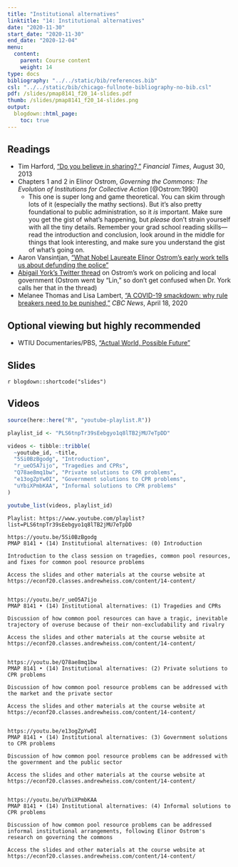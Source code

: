 ```yaml
---
title: "Institutional alternatives"
linktitle: "14: Institutional alternatives"
date: "2020-11-30"
start_date: "2020-11-30"
end_date: "2020-12-04"
menu:
  content:
    parent: Course content
    weight: 14
type: docs
bibliography: "../../static/bib/references.bib"
csl: "../../static/bib/chicago-fullnote-bibliography-no-bib.csl"
pdf: /slides/pmap8141_f20_14-slides.pdf
thumb: /slides/pmap8141_f20_14-slides.png
output:
  blogdown::html_page:
    toc: true
---
```


## Readings

- <i class="fas fa-external-link-square-alt"></i> Tim Harford, ["Do you believe in sharing?,"](https://www.ft.com/content/afc5377e-1026-11e3-a258-00144feabdc0) *Financial Times*, August 30, 2013
- <i class="far fa-file-pdf"></i> Chapters 1 and 2 in Elinor Ostrom, *Governing the Commons: The Evolution of Institutions for Collective Action* [@Ostrom:1990]
    - This one is super long and game theoretical. You can skim through lots of it (especially the mathy sections). But it's also pretty foundational to public administration, so it *is* important. Make sure you get the gist of what's happening, but *please* don't strain yourself with all the tiny details. Remember your grad school reading skills—read the introduction and conclusion, look around in the middle for things that look interesting, and make sure you understand the gist of what's going on.
- <i class="fas fa-external-link-square-alt"></i> Aaron Vansintjan, ["What Nobel Laureate Elinor Ostrom's early work tells us about defunding the police"](https://www.shareable.net/what-one-nobel-prize-winning-economist-can-tell-us-about-defunding-and-abolishing-the-police/)
- <i class="fab fa-twitter-square"></i> [Abigail York's Twitter thread](https://twitter.com/profabigailyork/status/1271136502399954947?s=21) on Ostrom's work on policing and local government (Ostrom went by "Lin," so don't get confused when Dr. York calls her that in the thread)
- <i class="fas fa-external-link-square-alt"></i> Melanee Thomas and Lisa Lambert, ["A COVID-19 smackdown: why rule breakers need to be punished,"](https://www.cbc.ca/news/canada/calgary/covid-19-rule-breakers-elinor-ostrom-1.5536099) *CBC News*, April 18, 2020

## Optional viewing but highly recommended

- <i class="fas fa-tv"></i> WTIU Documentaries/PBS, ["Actual World, Possible Future"](https://www.pbs.org/video/actual-world-possible-future-09rkab/)


## Slides

`r blogdown::shortcode("slides")`


## Videos

```r
source(here::here("R", "youtube-playlist.R"))

playlist_id <- "PLS6tnpTr39sEebgyo1q8lTB2jMU7eTpDD"

videos <- tibble::tribble(
  ~youtube_id, ~title,
  "5Si0BzBgodg", "Introduction",
  "r_ueO5A7ijo", "Tragedies and CPRs",
  "Q78ae8mq1bw", "Private solutions to CPR problems",
  "e13ogZpYw0I", "Government solutions to CPR problems",
  "uYbiXPmbKAA", "Informal solutions to CPR problems"
)

youtube_list(videos, playlist_id)
```


```cat
Playlist: https://www.youtube.com/playlist?list=PLS6tnpTr39sEebgyo1q8lTB2jMU7eTpDD

https://youtu.be/5Si0BzBgodg
PMAP 8141 • (14) Institutional alternatives: (0) Introduction

Introduction to the class session on tragedies, common pool resources, and fixes for common pool resource problems

Access the slides and other materials at the course website at https://econf20.classes.andrewheiss.com/content/14-content/


https://youtu.be/r_ueO5A7ijo
PMAP 8141 • (14) Institutional alternatives: (1) Tragedies and CPRs

Discussion of how common pool resources can have a tragic, inevitable trajectory of overuse because of their non-excludability and rivalry

Access the slides and other materials at the course website at https://econf20.classes.andrewheiss.com/content/14-content/


https://youtu.be/Q78ae8mq1bw
PMAP 8141 • (14) Institutional alternatives: (2) Private solutions to CPR problems

Discussion of how common pool resource problems can be addressed with the market and the private sector

Access the slides and other materials at the course website at https://econf20.classes.andrewheiss.com/content/14-content/

  
https://youtu.be/e13ogZpYw0I
PMAP 8141 • (14) Institutional alternatives: (3) Government solutions to CPR problems

Discussion of how common pool resource problems can be addressed with the government and the public sector

Access the slides and other materials at the course website at https://econf20.classes.andrewheiss.com/content/14-content/


https://youtu.be/uYbiXPmbKAA
PMAP 8141 • (14) Institutional alternatives: (4) Informal solutions to CPR problems

Discussion of how common pool resource problems can be addressed informal institutional arrangements, following Elinor Ostrom's research on governing the commons

Access the slides and other materials at the course website at https://econf20.classes.andrewheiss.com/content/14-content/
```
